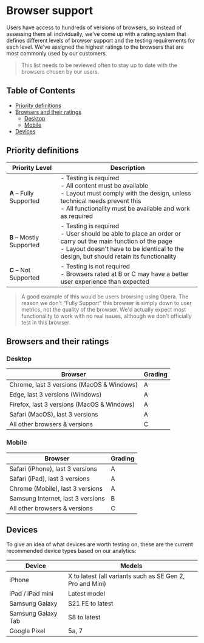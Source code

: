 
<Meta title="Introduction/Browser support" />

# Browser support

Users have access to hundreds of versions of browsers, so instead of assessing them all individually, we've come up with a rating system that defines different levels of browser support and the testing requirements for each level. We've assigned the highest ratings to the browsers that are most commonly used by our customers.

> This list needs to be reviewed often to stay up to date with the browsers chosen by our users.

## Table of Contents

- [Priority definitions](#priority-definitions)
- [Browsers and their ratings](#browsers-and-their-ratings)
    - [Desktop](#desktop)
    - [Mobile](#mobile)
- [Devices](#devices)


## Priority definitions

| Priority Level | Description |
|----------------|-------------|
| **A** – Fully Supported | - Testing is required<br/>- All content must be available<br/>- Layout must comply with the design, unless technical needs prevent this<br/>- All functionality must be available and work as required |
| **B** – Mostly Supported | - Testing is required<br/>- User should be able to place an order or carry out the main function of the page<br/>- Layout doesn't have to be identical to the design, but should retain its functionality |
| **C** – Not Supported | - Testing is not required<br/>- Browsers rated at B or C may have a better user experience than expected |

> A good example of this would be users browsing using Opera. The reason we don't "Fully Support" this browser is simply down to user metrics, not the quality of the browser. We'd actually expect most functionality to work with no real issues, although we don't officially test in this browser.

## Browsers and their ratings

### Desktop

| Browser | Grading |
|---------|---------|
| Chrome, last 3 versions (MacOS & Windows) | A |
| Edge, last 3 versions (Windows) | A |
| Firefox, last 3 versions (MacOS & Windows) | A |
| Safari (MacOS), last 3 versions | A |
| All other browsers & versions | C |

### Mobile

| Browser | Grading |
|---------|---------|
| Safari (iPhone), last 3 versions | A |
| Safari (iPad), last 3 versions | A |
| Chrome (Mobile), last 3 versions | A |
| Samsung Internet, last 3 versions | B |
| All other browsers & versions | C |

## Devices

To give an idea of what devices are worth testing on, these are the current recommended device types based on our analytics:

| Device | Models |
|--------|--------|
| iPhone | X to latest (all variants such as SE Gen 2, Pro and Mini) |
| iPad / iPad mini | Latest model |
| Samsung Galaxy | S21 FE to latest |
| Samsung Galaxy Tab | S8 to latest |
| Google Pixel | 5a, 7 |
